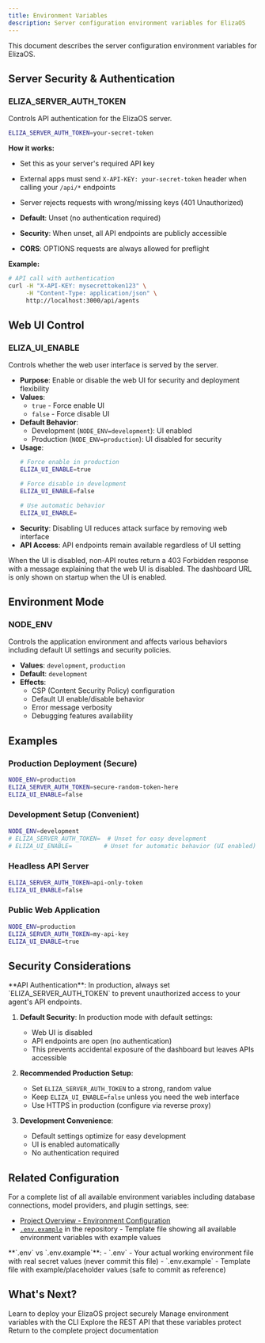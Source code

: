 ```yaml
---
title: Environment Variables
description: Server configuration environment variables for ElizaOS
---
```


This document describes the server configuration environment variables for ElizaOS.

## Server Security & Authentication

### ELIZA_SERVER_AUTH_TOKEN

Controls API authentication for the ElizaOS server.

```bash .env
ELIZA_SERVER_AUTH_TOKEN=your-secret-token
```

**How it works:**
- Set this as your server's required API key
- External apps must send `X-API-KEY: your-secret-token` header when calling your `/api/*` endpoints  
- Server rejects requests with wrong/missing keys (401 Unauthorized)

- **Default**: Unset (no authentication required)
- **Security**: When unset, all API endpoints are publicly accessible
- **CORS**: OPTIONS requests are always allowed for preflight

**Example:**
```bash
# API call with authentication
curl -H "X-API-KEY: mysecrettoken123" \
     -H "Content-Type: application/json" \
     http://localhost:3000/api/agents
```

## Web UI Control

### ELIZA_UI_ENABLE

Controls whether the web user interface is served by the server.

- **Purpose**: Enable or disable the web UI for security and deployment flexibility
- **Values**:
  - `true` - Force enable UI
  - `false` - Force disable UI
- **Default Behavior**:
  - Development (`NODE_ENV=development`): UI enabled
  - Production (`NODE_ENV=production`): UI disabled for security
- **Usage**:
  ```bash
  # Force enable in production
  ELIZA_UI_ENABLE=true
  
  # Force disable in development  
  ELIZA_UI_ENABLE=false
  
  # Use automatic behavior
  ELIZA_UI_ENABLE=
  ```
- **Security**: Disabling UI reduces attack surface by removing web interface
- **API Access**: API endpoints remain available regardless of UI setting

<Info>
  When the UI is disabled, non-API routes return a 403 Forbidden response with a message explaining that the web UI is disabled. The dashboard URL is only shown on startup when the UI is enabled.
</Info>

## Environment Mode

### NODE_ENV

Controls the application environment and affects various behaviors including default UI settings and security policies.

- **Values**: `development`, `production`
- **Default**: `development`
- **Effects**:
  - CSP (Content Security Policy) configuration
  - Default UI enable/disable behavior
  - Error message verbosity
  - Debugging features availability

## Examples

### Production Deployment (Secure)

```bash .env
NODE_ENV=production
ELIZA_SERVER_AUTH_TOKEN=secure-random-token-here
ELIZA_UI_ENABLE=false
```

### Development Setup (Convenient)

```bash .env
NODE_ENV=development
# ELIZA_SERVER_AUTH_TOKEN=  # Unset for easy development
# ELIZA_UI_ENABLE=         # Unset for automatic behavior (UI enabled)
```

### Headless API Server

```bash .env
ELIZA_SERVER_AUTH_TOKEN=api-only-token
ELIZA_UI_ENABLE=false
```

### Public Web Application

```bash .env
NODE_ENV=production
ELIZA_SERVER_AUTH_TOKEN=my-api-key
ELIZA_UI_ENABLE=true
```

## Security Considerations

<Warning>
  **API Authentication**: In production, always set `ELIZA_SERVER_AUTH_TOKEN` to prevent unauthorized access to your agent's API endpoints.
</Warning>

1. **Default Security**: In production mode with default settings:
   - Web UI is disabled
   - API endpoints are open (no authentication)
   - This prevents accidental exposure of the dashboard but leaves APIs accessible

2. **Recommended Production Setup**:
   - Set `ELIZA_SERVER_AUTH_TOKEN` to a strong, random value
   - Keep `ELIZA_UI_ENABLE=false` unless you need the web interface
   - Use HTTPS in production (configure via reverse proxy)

3. **Development Convenience**: 
   - Default settings optimize for easy development
   - UI is enabled automatically
   - No authentication required

## Related Configuration

For a complete list of all available environment variables including database connections, model providers, and plugin settings, see:
- [Project Overview - Environment Configuration](/projects/overview#environment-configuration)
- [`.env.example`](https://github.com/elizaos/eliza/blob/main/.env.example) in the repository - Template file showing all available environment variables with example values

<Note>
  **`.env` vs `.env.example`**: 
  - `.env` - Your actual working environment file with real secret values (never commit this file)
  - `.env.example` - Template file with example/placeholder values (safe to commit as reference)
</Note>

## What's Next?

<CardGroup cols={2}>
  <Card title="Deploy a Project" icon="rocket" href="/guides/deploy-a-project">
    Learn to deploy your ElizaOS project securely
  </Card>
  
  <Card title="CLI Environment Commands" icon="terminal" href="/cli-reference/env">
    Manage environment variables with the CLI
  </Card>
  
  <Card title="API Reference" icon="code" href="/api-reference">
    Explore the REST API that these variables protect
  </Card>
  
  <Card title="Project Overview" icon="folder" href="/projects/overview">
    Return to the complete project documentation
  </Card>
</CardGroup>
